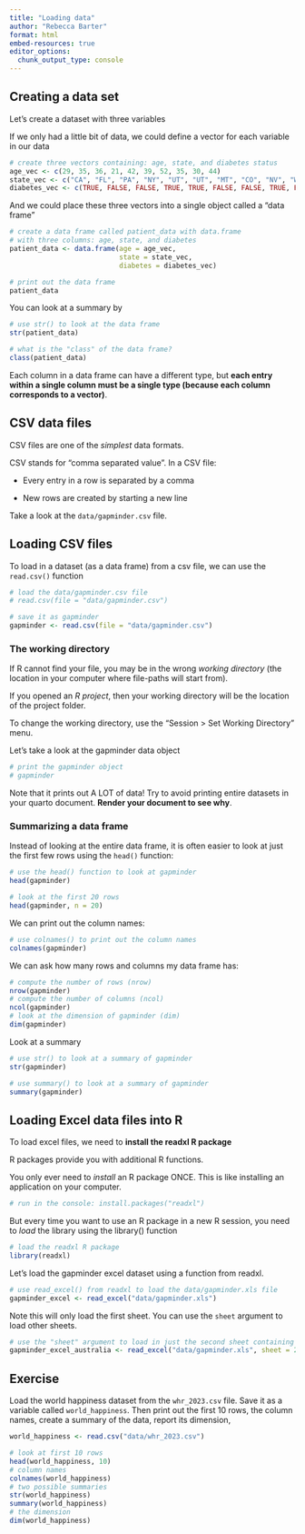 ```yaml
---
title: "Loading data"
author: "Rebecca Barter"
format: html
embed-resources: true
editor_options: 
  chunk_output_type: console
---
```



## Creating a data set

Let's create a dataset with three variables

If we only had a little bit of data, we could define a vector for each variable in our data

```r
# create three vectors containing: age, state, and diabetes status
age_vec <- c(29, 35, 36, 21, 42, 39, 52, 35, 30, 44)
state_vec <- c("CA", "FL", "PA", "NY", "UT", "UT", "MT", "CO", "NV", "WY")
diabetes_vec <- c(TRUE, FALSE, FALSE, TRUE, TRUE, FALSE, FALSE, TRUE, FALSE, FALSE)
```

And we could place these three vectors into a single object called a "data frame"

```r
# create a data frame called patient_data with data.frame
# with three columns: age, state, and diabetes
patient_data <- data.frame(age = age_vec,
                           state = state_vec,
                           diabetes = diabetes_vec)
```

```r
# print out the data frame
patient_data
```

You can look at a summary by 

```r
# use str() to look at the data frame
str(patient_data)
```

```r
# what is the "class" of the data frame?
class(patient_data)
```

Each column in a data frame can have a different type, but **each entry within a single column must be a single type (because each column corresponds to a vector)**.








## CSV data files

CSV files are one of the *simplest* data formats.

CSV stands for "comma separated value". In a CSV file:

- Every entry in a row is separated by a comma

- New rows are created by starting a new line

Take a look at the `data/gapminder.csv` file.



## Loading CSV files

To load in a dataset (as a data frame) from a csv file, we can use the `read.csv()` function

```r
# load the data/gapminder.csv file
# read.csv(file = "data/gapminder.csv")
```

```r
# save it as gapminder
gapminder <- read.csv(file = "data/gapminder.csv")
```



### The working directory

If R cannot find your file, you may be in the wrong *working directory* (the location in your computer where file-paths will start from). 

If you opened an *R project*, then your working directory will be the location of the project folder.
 
To change the working directory, use the "Session > Set Working Directory" menu.



Let's take a look at the gapminder data object

```r
# print the gapminder object
# gapminder
```

Note that it prints out A LOT of data! Try to avoid printing entire datasets in your quarto document. **Render your document to see why**.






### Summarizing a data frame

Instead of looking at the entire data frame, it is often easier to look at just the first few rows using the `head()` function:

```r
# use the head() function to look at gapminder
head(gapminder)
```

```r
# look at the first 20 rows
head(gapminder, n = 20)
```


We can print out the column names:

```r
# use colnames() to print out the column names
colnames(gapminder)
```


We can ask how many rows and columns my data frame has:

```r
# compute the number of rows (nrow)
nrow(gapminder)
# compute the number of columns (ncol)
ncol(gapminder)
# look at the dimension of gapminder (dim)
dim(gapminder)
```

Look at a summary

```r
# use str() to look at a summary of gapminder
str(gapminder)
```

```r
# use summary() to look at a summary of gapminder
summary(gapminder)
```








## Loading Excel data files into R

To load excel files, we need to **install the readxl R package**

R packages provide you with additional R functions.

You only ever need to *install* an R package ONCE. This is like installing an application on your computer.

```r
# run in the console: install.packages("readxl")
```

But every time you want to use an R package in a new R session, you need to *load* the library using the library() function

```r
# load the readxl R package
library(readxl)
```






Let's load the gapminder excel dataset using a function from readxl. 

```r
# use read_excel() from readxl to load the data/gapminder.xls file
gapminder_excel <- read_excel("data/gapminder.xls")
```

Note this will only load the first sheet. You can use the `sheet` argument to load other sheets.

```r
# use the "sheet" argument to load in just the second sheet containing Australia's data
gapminder_excel_australia <- read_excel("data/gapminder.xls", sheet = 2)
```




## Exercise

Load the world happiness dataset from the `whr_2023.csv` file. Save it as a variable called `world_happiness`. Then print out the first 10 rows, the column names, create a summary of the data, report its dimension, 

```r
world_happiness <- read.csv("data/whr_2023.csv")
```

```r
# look at first 10 rows
head(world_happiness, 10)
# column names
colnames(world_happiness)
# two possible summaries
str(world_happiness)
summary(world_happiness)
# the dimension
dim(world_happiness)
```




